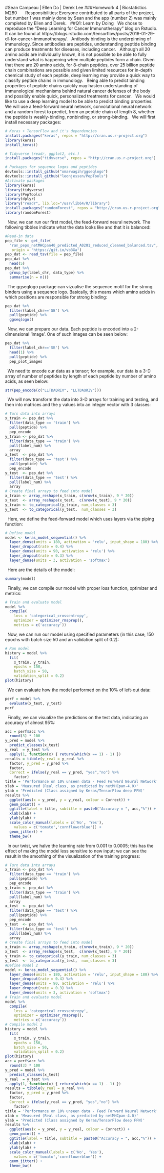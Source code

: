#Sean Campeau | Ellen Do | Derek Lee
###Homework 4 | Biostatistics M280
&nbsp;
&nbsp;
&nbsp;
Responsibilities: Everyone contributed to all parts of the project, but number 1 was mainly done by Sean and the app (number 2) was mainly completed by Ellen and Derek.
&nbsp;
##Q1: Learn by Doing
&nbsp;
We chose to reproduce the "Deep Learning for Cancer Immunotherapy" blog on Rstudio. It can be found at https://blogs.rstudio.com/tensorflow/posts/2018-01-29-dl-for-cancer-immunotherapy/.
&nbsp;
Antibody binding is the underpinning of immunology. Since antibodies are peptides, understanding peptide binding can produce treatments for diseases, including cancer.
&nbsp;
Although all 20 amino acids are individually known, it is not possible to be able to fully understand what is happening when multiple peptides form a chain. Given that there are 20 amino acids, for 8-chain peptides, over 25 billion peptide chain combinations are possible and given limited resources for in-depth chemical study of each peptide, deep learning may provide a quick way to classify peptide chains in immunology.
&nbsp;
Being able to predict binding properties of peptide chains quickly may hasten understanding of immunological mechanisms behind natural cancer defenses of the body and possibly enable quick, personalized treatments for cancer.
&nbsp;
We would like to use a deep learning model to be able to predict binding properties. We will use a feed-forward neural network, convolutional neural network and a random forest to predict, from an peptide chain of length 8, whether the peptide is weakly-binding, nonbinding, or strong-binding.
&nbsp;
We will first install necessary packages:
&nbsp;
```R
# Keras + TensorFlow and it's dependencies
install.packages("keras", repos = "http://cran.us.r-project.org")
library(keras)
install_keras()

# Tidyverse (readr, ggplot2, etc.)
install.packages("tidyverse", repos = "http://cran.us.r-project.org")

# Packages for sequence logos and peptides
devtools::install_github("omarwagih/ggseqlogo")
devtools::install_github("leonjessen/PepTools")
#Activate packages
library(keras)
library(tidyverse)
library(PepTools)
library(dplyr)
library("readr", lib.loc="/usr/lib64/R/library")
install.packages("randomForest", repos = "http://cran.us.r-project.org")
library(randomForest)
```
&nbsp;
Now, we can run our first model, the feed-forward neural network. The following tibbles indicate what the data looks like and that it is balanced:
&nbsp;
```R
#Read-in data
pep_file <- get_file(
  "ran_peps_netMHCpan40_predicted_A0201_reduced_cleaned_balanced.tsv", 
   origin = "https://git.io/vb3Xa") 
pep_dat <- read_tsv(file = pep_file)
pep_dat %>% 
  head(5)
pep_dat %>% 
  group_by(label_chr, data_type) %>% 
  summarise(n = n())
```
&nbsp;
The ggseqlogo package can vizualise the sequence motif for the strong binders using a sequence logo. Basically, this means which amino acids in which positions are responsible for strong binding:
&nbsp;
```R
pep_dat %>% 
  filter(label_chr=='SB') %>% 
  pull(peptide) %>% 
  ggseqlogo()
```
&nbsp;
Now, we can prepare our data. Each peptide is encoded into a 2-dimensional 'image'. One of such images can be seen below:
&nbsp;
```R
pep_dat %>% 
  filter(label_chr=='SB') %>% 
  head(1) %>% 
  pull(peptide) %>% 
  pep_plot_images
```
&nbsp;
We need to encode our data as a tensor; for example, our data is a 3-D array of number of peptides by length of each peptide by number of amino acids, as seen below:
&nbsp;
```R
str(pep_encode(c("LLTDAQRIV", "LLTDAQRIV")))
```
&nbsp;
We will now transform the data into 3-D arrays for training and testing, and then into matrices and the y values into an integer vector with 3 classes:
&nbsp;
```R
# Turn data into arrays
x_train <- pep_dat %>% 
  filter(data_type == 'train') %>% 
  pull(peptide) %>% 
  pep_encode
y_train <- pep_dat %>% 
  filter(data_type == 'train') %>% 
  pull(label_num) %>% 
  array
x_test  <- pep_dat %>% 
  filter(data_type == 'test') %>% 
  pull(peptide) %>% 
  pep_encode
y_test  <- pep_dat %>% 
  filter(data_type == 'test') %>% 
  pull(label_num) %>% 
  array
# Create final arrays to feed into model
x_train <- array_reshape(x_train, c(nrow(x_train), 9 * 20))
x_test  <- array_reshape(x_test,  c(nrow(x_test), 9 * 20))
y_train <- to_categorical(y_train, num_classes = 3)
y_test  <- to_categorical(y_test,  num_classes = 3)
```
&nbsp;
Here, we define the feed-forward model which uses layers via the piping function:
&nbsp;
```R
# Define model
model <- keras_model_sequential() %>% 
  layer_dense(units = 180, activation = 'relu', input_shape = 180) %>% 
  layer_dropout(rate = 0.4) %>% 
  layer_dense(units = 90, activation = 'relu') %>%
  layer_dropout(rate = 0.3) %>%
  layer_dense(units = 3, activation = 'softmax')
```
&nbsp;
Here are the details of the model:
&nbsp;
```R
summary(model)
```
&nbsp;
Finally, we can compile our model with proper loss function, optimizer and metrics:
&nbsp;
```R
# Train and evaluate model
model %>% 
  compile(
    loss = 'categorical_crossentropy',
    optimizer = optimizer_rmsprop(),
    metrics = c('accuracy'))
```
&nbsp;
Now, we can run our model using specified parameters (in this case, 150 epochs with batch size 50 and an validation split of 0.2):
&nbsp;
```R
# Run model
history = model %>% 
  fit(
    x_train, y_train, 
    epochs = 150, 
    batch_size = 50, 
    validation_split = 0.2)
plot(history)
```
&nbsp;
We can evaluate how the model performed on the 10% of left-out data:
&nbsp;
```R
perf = model %>% 
  evaluate(x_test, y_test)
perf
```
&nbsp;
Finally, we can visualize the predictions on the test data, indicating an accuracy of almost 95%:
&nbsp;
```R
acc = perf$acc %>% 
  round(3) * 100
y_pred = model %>% 
  predict_classes(x_test)
y_real  = y_test %>% 
  apply(1, function(x) { return(which(x == 1) - 1) })
results = tibble(y_real = y_real %>% 
  factor, y_pred = y_pred %>% 
  factor,
  Correct = ifelse(y_real == y_pred, "yes","no") %>% 
    factor)
title = 'Performance on 10% unseen data - Feed Forward Neural Network'
xlab = 'Measured (Real class, as predicted by netMHCpan-4.0)'
ylab = 'Predicted (Class assigned by Keras/TensorFlow deep FFN)'
results %>%
  ggplot(aes(x = y_pred, y = y_real, colour = Correct)) +
  geom_point() +
  ggtitle(label = title, subtitle = paste0("Accuracy = ", acc,"%")) +
  xlab(xlab) +
  ylab(ylab) +
  scale_color_manual(labels = c('No', 'Yes'),
    values = c('tomato','cornflowerblue')) +
  geom_jitter() +
  theme_bw()
```
&nbsp;
In our twist, we halve the learning rate from 0.001 to 0.0005; this has the effect of making the model less sensitive to new input; we can see the result in the smoothing of the visualization of the training progress:
&nbsp;
```R
# Turn data into arrays
x_train <- pep_dat %>% 
  filter(data_type == 'train') %>% 
  pull(peptide) %>% 
  pep_encode
y_train <- pep_dat %>% 
  filter(data_type == 'train') %>% 
  pull(label_num) %>% 
  array
x_test  <- pep_dat %>% 
  filter(data_type == 'test') %>% 
  pull(peptide) %>% 
  pep_encode
y_test  <- pep_dat %>% 
  filter(data_type == 'test') %>% 
  pull(label_num) %>% 
  array
# Create final arrays to feed into model
x_train <- array_reshape(x_train, c(nrow(x_train), 9 * 20))
x_test  <- array_reshape(x_test,  c(nrow(x_test), 9 * 20))
y_train <- to_categorical(y_train, num_classes = 3)
y_test  <- to_categorical(y_test,  num_classes = 3)
#Define model 2
model <- keras_model_sequential() %>% 
  layer_dense(units = 180, activation = 'relu', input_shape = 180) %>% 
  layer_dropout(rate = 0.4) %>% 
  layer_dense(units = 90, activation = 'relu') %>%
  layer_dropout(rate = 0.3) %>%
  layer_dense(units = 3, activation = 'softmax')
# Train and evaluate model
model %>% 
  compile(
    loss = 'categorical_crossentropy',
    optimizer = optimizer_rmsprop(),
    metrics = c('accuracy'))
# Compile model 2
history = model %>% 
  fit(
    x_train, y_train, 
    epochs = 150, 
    batch_size = 50, 
    validation_split = 0.2)
plot(history)
acc = perf$acc %>% 
  round(3) * 100
y_pred = model %>% 
  predict_classes(x_test)
y_real  = y_test %>% 
  apply(1, function(x) { return(which(x == 1) - 1) })
results = tibble(y_real = y_real %>% 
  factor, y_pred = y_pred %>% 
  factor,
  Correct = ifelse(y_real == y_pred, "yes","no") %>% 
    factor)
title = 'Performance on 10% unseen data - Feed Forward Neural Network'
xlab = 'Measured (Real class, as predicted by netMHCpan-4.0)'
ylab = 'Predicted (Class assigned by Keras/TensorFlow deep FFN)'
results %>%
  ggplot(aes(x = y_pred, y = y_real, colour = Correct)) +
  geom_point() +
  ggtitle(label = title, subtitle = paste0("Accuracy = ", acc,"%")) +
  xlab(xlab) +
  ylab(ylab) +
  scale_color_manual(labels = c('No', 'Yes'),
    values = c('tomato','cornflowerblue')) +
  geom_jitter() +
  theme_bw()
```